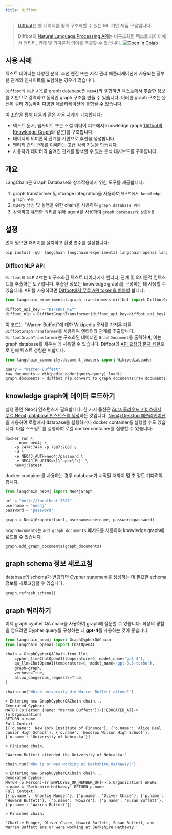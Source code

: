 ```yaml
---
title: Diffbot
---
```


>[Diffbot](https://docs.diffbot.com/docs/getting-started-with-diffbot)은 웹 데이터를 쉽게 구조화할 수 있는 ML 기반 제품 모음입니다.
>
>Diffbot의 [Natural Language Processing API](https://www.diffbot.com/products/natural-language/)는 비구조화된 텍스트 데이터에서 엔티티, 관계 및 의미론적 의미를 추출할 수 있습니다.
[![Open In Colab](https://colab.research.google.com/assets/colab-badge.svg)](https://colab.research.google.com/github/langchain-ai/langchain/blob/v0.3/docs/docs/integrations/graphs/diffbot.ipynb)

## 사용 사례

텍스트 데이터는 다양한 분석, 추천 엔진 또는 지식 관리 애플리케이션에 사용되는 풍부한 관계와 인사이트를 포함하는 경우가 많습니다.

`Diffbot의 NLP API`를 graph database인 `Neo4j`와 결합하면 텍스트에서 추출한 정보를 기반으로 강력하고 동적인 graph 구조를 만들 수 있습니다. 이러한 graph 구조는 완전히 쿼리 가능하며 다양한 애플리케이션에 통합될 수 있습니다.

이 조합을 통해 다음과 같은 사용 사례가 가능합니다:

* 텍스트 문서, 웹사이트 또는 소셜 미디어 피드에서 knowledge graph([Diffbot의 Knowledge Graph](https://www.diffbot.com/products/knowledge-graph/)와 같은)를 구축합니다.
* 데이터의 의미론적 관계를 기반으로 추천을 생성합니다.
* 엔티티 간의 관계를 이해하는 고급 검색 기능을 만듭니다.
* 사용자가 데이터의 숨겨진 관계를 탐색할 수 있는 분석 대시보드를 구축합니다.

## 개요

LangChain은 Graph Database와 상호작용하기 위한 도구를 제공합니다:

1. graph transformer 및 storage integration을 사용하여 `텍스트에서 knowledge graph 구축`
2. query 생성 및 실행을 위한 chain을 사용하여 `graph database 쿼리`
3. 강력하고 유연한 쿼리를 위해 agent를 사용하여 `graph database와 상호작용`

## 설정

먼저 필요한 패키지를 설치하고 환경 변수를 설정합니다:

```python
pip install -qU  langchain langchain-experimental langchain-openai langchain-neo4j neo4j wikipedia
```

### Diffbot NLP API

`Diffbot의 NLP API`는 비구조화된 텍스트 데이터에서 엔티티, 관계 및 의미론적 컨텍스트를 추출하는 도구입니다.
추출된 정보는 knowledge graph를 구성하는 데 사용할 수 있습니다.
API를 사용하려면 [Diffbot에서 무료 API token을 받아야](https://app.diffbot.com/get-started/) 합니다.

```python
from langchain_experimental.graph_transformers.diffbot import DiffbotGraphTransformer

diffbot_api_key = "DIFFBOT_KEY"
diffbot_nlp = DiffbotGraphTransformer(diffbot_api_key=diffbot_api_key)
```

이 코드는 "Warren Buffett"에 대한 Wikipedia 문서를 가져온 다음 `DiffbotGraphTransformer`를 사용하여 엔티티와 관계를 추출합니다.
`DiffbotGraphTransformer`는 구조화된 데이터인 `GraphDocument`를 출력하며, 이는 graph database를 채우는 데 사용할 수 있습니다.
Diffbot의 [API 요청당 문자 제한](https://docs.diffbot.com/reference/introduction-to-natural-language-api)으로 인해 텍스트 청킹은 피합니다.

```python
from langchain_community.document_loaders import WikipediaLoader

query = "Warren Buffett"
raw_documents = WikipediaLoader(query=query).load()
graph_documents = diffbot_nlp.convert_to_graph_documents(raw_documents)
```

## knowledge graph에 데이터 로드하기

실행 중인 Neo4j 인스턴스가 필요합니다. 한 가지 옵션은 [Aura 클라우드 서비스에서 무료 Neo4j database 인스턴스를 생성](https://neo4j.com/cloud/platform/aura-graph-database/)하는 것입니다. [Neo4j Desktop 애플리케이션](https://neo4j.com/download/)을 사용하여 로컬에서 database를 실행하거나 docker container를 실행할 수도 있습니다. 다음 스크립트를 실행하여 로컬 docker container를 실행할 수 있습니다:

```
docker run \
    --name neo4j \
    -p 7474:7474 -p 7687:7687 \
    -d \
    -e NEO4J_AUTH=neo4j/password \
    -e NEO4J_PLUGINS=\[\"apoc\"\]  \
    neo4j:latest
```

docker container를 사용하는 경우 database가 시작될 때까지 몇 초 정도 기다려야 합니다.

```python
from langchain_neo4j import Neo4jGraph

url = "bolt://localhost:7687"
username = "neo4j"
password = "password"

graph = Neo4jGraph(url=url, username=username, password=password)
```

`GraphDocuments`는 `add_graph_documents` 메서드를 사용하여 knowledge graph에 로드할 수 있습니다.

```python
graph.add_graph_documents(graph_documents)
```

## graph schema 정보 새로고침

database의 schema가 변경되면 Cypher statement를 생성하는 데 필요한 schema 정보를 새로고침할 수 있습니다.

```python
graph.refresh_schema()
```

## graph 쿼리하기

이제 graph cypher QA chain을 사용하여 graph에 질문할 수 있습니다. 최상의 경험을 얻으려면 Cypher query를 구성하는 데 **gpt-4**를 사용하는 것이 좋습니다.

```python
from langchain_neo4j import GraphCypherQAChain
from langchain_openai import ChatOpenAI

chain = GraphCypherQAChain.from_llm(
    cypher_llm=ChatOpenAI(temperature=0, model_name="gpt-4"),
    qa_llm=ChatOpenAI(temperature=0, model_name="gpt-3.5-turbo"),
    graph=graph,
    verbose=True,
    allow_dangerous_requests=True,
)
```

```python
chain.run("Which university did Warren Buffett attend?")
```

```output
> Entering new GraphCypherQAChain chain...
Generated Cypher:
MATCH (p:Person {name: "Warren Buffett"})-[:EDUCATED_AT]->(o:Organization)
RETURN o.name
Full Context:
[{'o.name': 'New York Institute of Finance'}, {'o.name': 'Alice Deal Junior High School'}, {'o.name': 'Woodrow Wilson High School'}, {'o.name': 'University of Nebraska'}]

> Finished chain.
```

```output
'Warren Buffett attended the University of Nebraska.'
```

```python
chain.run("Who is or was working at Berkshire Hathaway?")
```

```output
> Entering new GraphCypherQAChain chain...
Generated Cypher:
MATCH (p:Person)-[r:EMPLOYEE_OR_MEMBER_OF]->(o:Organization) WHERE o.name = 'Berkshire Hathaway' RETURN p.name
Full Context:
[{'p.name': 'Charlie Munger'}, {'p.name': 'Oliver Chace'}, {'p.name': 'Howard Buffett'}, {'p.name': 'Howard'}, {'p.name': 'Susan Buffett'}, {'p.name': 'Warren Buffett'}]

> Finished chain.
```

```output
'Charlie Munger, Oliver Chace, Howard Buffett, Susan Buffett, and Warren Buffett are or were working at Berkshire Hathaway.'
```

```python

```